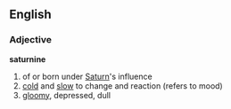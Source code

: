 ==English==
===Adjective===
'''saturnine'''
#of or born under [[Saturn]]'s influence
#[[cold]] and [[slow]] to change and reaction (refers to mood)
#[[gloomy]], depressed, dull
